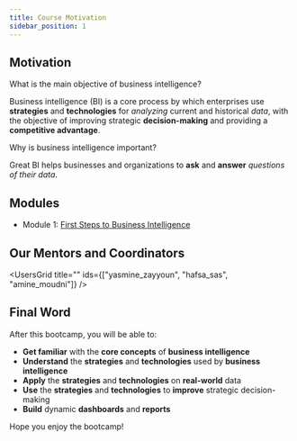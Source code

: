 ```yaml
---
title: Course Motivation
sidebar_position: 1
---
```



<CreatorCard id="ahmed_bargady" />

## Motivation

What is the main objective of business intelligence?

Business intelligence (BI) is a core process by which enterprises use **strategies** and **technologies** for _analyzing_ current and historical _data_,
with the objective of improving strategic **decision-making** and providing a **competitive advantage**.

Why is business intelligence important?

Great BI helps businesses and organizations to **ask** and **answer** _questions of their data_.

## Modules

- Module 1: [First Steps to Business Intelligence](/docs/bi/chp1)

## Our Mentors and Coordinators

<UsersGrid title="" ids={["yasmine_zayyoun", "hafsa_sas", "amine_moudni"]} />

## Final Word

After this bootcamp, you will be able to:

- **Get familiar** with the **core concepts** of **business intelligence**
- **Understand** the **strategies** and **technologies** used by **business intelligence**
- **Apply** the **strategies** and **technologies** on **real-world** data
- **Use** the **strategies** and **technologies** to **improve** strategic decision-making
- **Build** dynamic **dashboards** and **reports**

Hope you enjoy the bootcamp!
